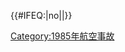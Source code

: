 {{航空事故
| year = 1985
| col1 = 
* 1月1日：[[東方航空980號班機空難|東方航空980號班機]]
* 1月18日：[[中國民航5109號班機空難|中國民航5109號班機]]
* 1月21日：'''[[美國銀河航空203號班機空難|美國銀河航空203號班機]]'''
* 2月1日：'''[[蘇聯民航7841號班機空難|蘇聯民航7841號班機]]'''
* 2月19日：[[中華航空006號班機事故|中華航空006號班機]]
* 2月19日：'''[[西班牙國家航空610號班機空難|西班牙國家航空610號班機]]'''
* 2月24日：{{Link-en|西撒哈拉極地3號擊落事件|Polar 3}}
* 5月3日：'''[[蘇聯民航8381號班機空難|蘇聯民航8381號班機]]'''
| col2 =
* 6月14日：[[環球航空847號班機劫機事件|環球航空847號班機]]
* 6月21日：[[布拉森航空139號班機劫機事件|布拉森航空139號班機]]
* 6月23日：'''[[印度航空182號班機空難|印度航空182號班機]]'''
* 7月10日：'''[[蘇聯民航7425號班機空難|蘇聯民航7425號班機]]'''
* 8月2日：'''[[達美航空191號班機空難|達美航空191號班機]]'''
* 8月12日：'''[[日本航空123號班機空難|日本航空123號班機]]†'''
* 8月22日：'''[[英國空旅航空28M號班機空難|英國空旅航空28M號班機]]'''
* 8月25日：[[巴港航空1808號班機空難|巴港航空1808號班機]]
| col3 = 
* 9月4日：[[1985年阿富汗巴科塔航空An-26被擊落事件|阿富汗巴科塔航空An-26型]]
* 9月6日：[[中西快運航空105號班機空難|中西快運航空105號班機]]
* 9月23日：[[亨森航空1517號班機空難|亨森航空1517號班機]]
* 10月10日：{{tsl|en|Achille_Lauro_hijacking#Interception_of_EgyptAir_jet|埃及航空2843号班机}}
* 10月11日：[[蘇聯民航7號班機空難|蘇聯民航7號班機]]
* 11月23日：'''[[埃及航空648號班機劫機事件|埃及航空648號班機]]'''
* 11月25日：[[1985年蘇聯空軍An-12被擊落事件|蘇聯空軍An-12遭擊落]]
* 12月12日：'''[[飛箭航空1285號班機空難|飛箭航空1285號班機]]'''
* 12月19日：[[苏联民航101/435航班劫持事件|蘇聯民航101/435號班機]]
}}<includeonly>{{#IFEQ:{{{cat}}}|no||[[Category:1985年航空事故]]}}</includeonly><noinclude>{{Documentation}}</noinclude>